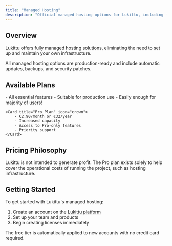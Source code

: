 ```yaml
---
title: "Managed Hosting"
description: "Official managed hosting options for Lukittu, including free and Pro plans"
---
```


## Overview

Lukittu offers fully managed hosting solutions, eliminating the need to set up and maintain your own infrastructure.

<Info>
    All managed hosting options are production-ready and include automatic
    updates, backups, and security patches.
</Info>

## Available Plans

<CardGroup cols={2}>
    <Card title="Free Tier" icon="rocket">
        - All essential features
        - Suitable for production use
        - Easily enough for majority of users!
    </Card>

    <Card title="Pro Plan" icon="crown">
        - €2.90/month or €32/year
        - Increased capacity
        - Access to Pro-only features
        - Priority support
    </Card>

</CardGroup>

## Pricing Philosophy

<Note>
    Lukittu is not intended to generate profit. The Pro plan exists solely to
    help cover the operational costs of running the project, such as hosting
    infrastructure.
</Note>

## Getting Started

To get started with Lukittu's managed hosting:

1. Create an account on the [Lukittu platform](https://lukittu.com)
2. Set up your team and products
3. Begin creating licenses immediately

The free tier is automatically applied to new accounts with no credit card required.
